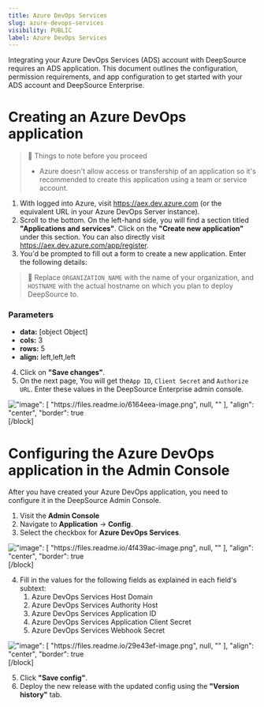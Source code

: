 ```yaml
---
title: Azure DevOps Services
slug: azure-devops-services
visibility: PUBLIC
label: Azure DevOps Services
---
```

Integrating your Azure DevOps Services (ADS) account with DeepSource requires an ADS application. This document outlines the configuration, permission requirements, and app configuration to get started with your ADS account and DeepSource Enterprise.

# Creating an Azure DevOps application

> 🚧 Things to note before you proceed
> 
> - Azure doesn't allow access or transfership of an application so it's recommended to create this application using a team or service account.

1. With logged into Azure, visit https://aex.dev.azure.com (or the equivalent URL in your Azure DevOps Server instance).
2. Scroll to the bottom. On the left-hand side, you will find a section titled **"Applications and services"**. Click on the **"Create new application"** under this section. You can also directly visit https://aex.dev.azure.com/app/register.
3. You'd be prompted to fill out a form to create a new application. Enter the following details:

> 📘 Replace `ORGANIZATION_NAME` with the name of your organization, and `HOSTNAME` with the actual hostname on which you plan to deploy DeepSource to.

### Parameters

- **data:** [object Object]
- **cols:** 3
- **rows:** 5
- **align:** left,left,left



4. Click on **"Save changes"**.
5. On the next page, You will get the`App ID`, `Client Secret` and `Authorize URL`. Enter these values in the DeepSource Enterprise admin console.

![
      "image": [
        "https://files.readme.io/6164eea-image.png",
        null,
        ""
      ],
      "align": "center",
      "border": true
    ](https://example.com)[/block]


# Configuring the Azure DevOps application in the Admin Console

After you have created your Azure DevOps application, you need to configure it in the DeepSource Admin Console.

1. Visit the **Admin Console**
2. Navigate to **Application** -> **Config**.
3. Select the checkbox for **Azure DevOps Services**.

![
      "image": [
        "https://files.readme.io/4f439ac-image.png",
        null,
        ""
      ],
      "align": "center",
      "border": true
    ](https://example.com)[/block]


4. Fill in the values for the following fields as explained in each field's subtext:
   1. Azure DevOps Services Host Domain
   2. Azure DevOps Services Authority Host
   3. Azure DevOps Services Application ID
   4. Azure DevOps Services Application Client Secret
   5. Azure DevOps Services Webhook Secret

![
      "image": [
        "https://files.readme.io/29e43ef-image.png",
        null,
        ""
      ],
      "align": "center",
      "border": true
    ](https://example.com)[/block]


5. Click **"Save config"**.
6. Deploy the new release with the updated config using the **"Version history"** tab.
